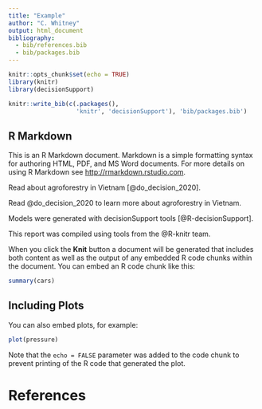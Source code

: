 ```yaml
---
title: "Example"
author: "C. Whitney"
output: html_document
bibliography: 
  - bib/references.bib 
  - bib/packages.bib
---
```


```r
knitr::opts_chunk$set(echo = TRUE)
library(knitr)
library(decisionSupport)
```

```r
knitr::write_bib(c(.packages(),
                   'knitr', 'decisionSupport'), 'bib/packages.bib')
```

## R Markdown

This is an R Markdown document. Markdown is a simple formatting syntax for authoring HTML, PDF, and MS Word documents. For more details on using R Markdown see <http://rmarkdown.rstudio.com>.

Read about agroforestry in Vietnam [@do_decision_2020].

Read @do_decision_2020 to learn more about agroforestry in Vietnam. 

Models were generated with decisionSupport tools [@R-decisionSupport]. 

This report was compiled using tools from the @R-knitr team. 
 
When you click the **Knit** button a document will be generated that includes both content as well as the output of any embedded R code chunks within the document. You can embed an R code chunk like this:

```r
summary(cars)
```

## Including Plots

You can also embed plots, for example:

```r
plot(pressure)
```

Note that the `echo = FALSE` parameter was added to the code chunk to prevent printing of the R code that generated the plot.

# References